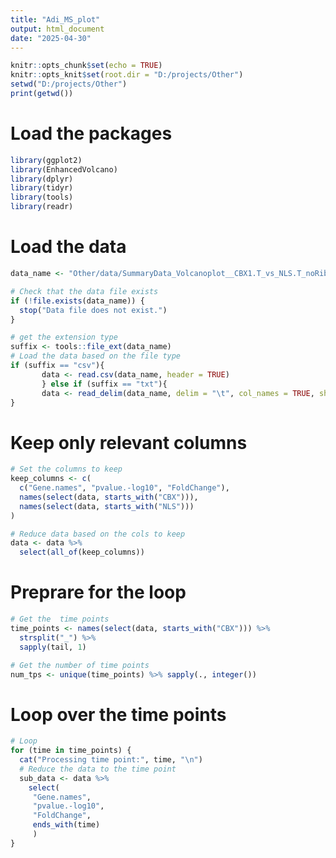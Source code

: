 ```yaml
---
title: "Adi_MS_plot"
output: html_document
date: "2025-04-30"
---
```


```r
knitr::opts_chunk$set(echo = TRUE)
knitr::opts_knit$set(root.dir = "D:/projects/Other")
setwd("D:/projects/Other")
print(getwd())
```



# Load the packages
```r
library(ggplot2)
library(EnhancedVolcano)
library(dplyr)
library(tidyr)
library(tools)
library(readr)
```

# Load the data
```r
data_name <- "Other/data/SummaryData_Volcanoplot__CBX1.T_vs_NLS.T_noRibosome.txt"

# Check that the data file exists
if (!file.exists(data_name)) {
  stop("Data file does not exist.")
}

# get the extension type
suffix <- tools::file_ext(data_name)
# Load the data based on the file type
if (suffix == "csv"){
       data <- read.csv(data_name, header = TRUE)
       } else if (suffix == "txt"){
       data <- read_delim(data_name, delim = "\t", col_names = TRUE, show_col_types = FALSE)
}

```

# Keep only relevant columns
```r
# Set the columns to keep
keep_columns <- c(
  c("Gene.names", "pvalue.-log10", "FoldChange"), 
  names(select(data, starts_with("CBX"))), 
  names(select(data, starts_with("NLS")))
)

# Reduce data based on the cols to keep
data <- data %>%
  select(all_of(keep_columns)) 
```

# Preprare for the loop 
```r
# Get the  time points
time_points <- names(select(data, starts_with("CBX"))) %>%
  strsplit("_") %>%
  sapply(tail, 1)

# Get the number of time points
num_tps <- unique(time_points) %>% sapply(., integer())
```
# Loop over the time points
```r
# Loop
for (time in time_points) {
  cat("Processing time point:", time, "\n")
  # Reduce the data to the time point
  sub_data <- data %>% 
    select(
     "Gene.names", 
     "pvalue.-log10", 
     "FoldChange", 
     ends_with(time)
     )
}
```



